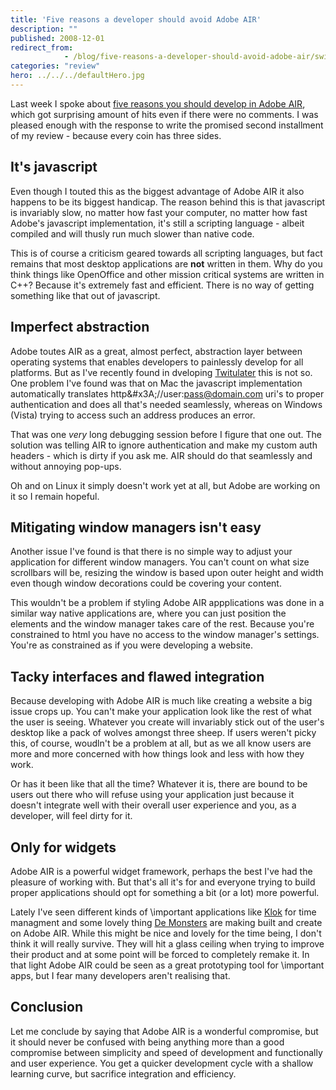 ```yaml
---
title: 'Five reasons a developer should avoid Adobe AIR'
description: ""
published: 2008-12-01
redirect_from: 
            - /blog/five-reasons-a-developer-should-avoid-adobe-air/swizec/35
categories: "review"
hero: ../../../defaultHero.jpg
---
```

Last week I spoke about [five reasons you should develop in Adobe AIR](http://swizec.com/blog/five-reasons-you-should-develop-in-adobe-air/2/396), which got surprising amount of hits even if there were no comments. I was pleased enough with the response to write the promised second installment of my review - because every coin has three sides.

## It&#x27;s javascript

Even though I touted this as the biggest advantage of Adobe AIR it also happens to be its biggest handicap. The reason behind this is that javascript is invariably slow, no matter how fast your computer, no matter how fast Adobe&#x27;s javascript implementation, it&#x27;s still a scripting language - albeit compiled and will thusly run much slower than native code.

This is of course a criticism geared towards all scripting languages, but fact remains that most desktop applications are **not** written in them. Why do you think things like OpenOffice and other mission critical systems are written in C++? Because it&#x27;s extremely fast and efficient. There is no way of getting something like that out of javascript.

## Imperfect abstraction

Adobe toutes AIR as a great, almost perfect, abstraction layer between operating systems that enables developers to painlessly develop for all platforms. But as I&#x27;ve recently found in dveloping [Twitulater](http://twitulater.com) this is not so. One problem I&#x27;ve found was that on Mac the javascript implementation automatically translates http&amp;#x3A;//user:pass@domain.com uri&#x27;s to proper authentication and does all that&#x27;s needed seamlessly, whereas on Windows (Vista) trying to access such an address produces an error.

That was one _very_ long debugging session before I figure that one out. The solution was telling AIR to ignore authentication and make my custom auth headers - which is dirty if you ask me. AIR should do that seamlessly and without annoying pop-ups.

Oh and on Linux it simply doesn&#x27;t work yet at all, but Adobe are working on it so I remain hopeful.

## Mitigating window managers isn&#x27;t easy

Another issue I&#x27;ve found is that there is no simple way to adjust your application for different window managers. You can&#x27;t count on what size scrollbars will be, resizing the window is based upon outer height and width even though window decorations could be covering your content.

This wouldn&#x27;t be a problem if styling Adobe AIR appplications was done in a similar way native applications are, where you can just position the elements and the window manager takes care of the rest. Because you&#x27;re constrained to html you have no access to the window manager&#x27;s settings. You&#x27;re as constrained as if you were developing a website.

## Tacky interfaces and flawed integration

Because developing with Adobe AIR is much like creating a website a big issue crops up. You can&#x27;t make your application look like the rest of what the user is seeing. Whatever you create will invariably stick out of the user&#x27;s desktop like a pack of wolves amongst three sheep. If users weren&#x27;t picky this, of course, woudln&#x27;t be a problem at all, but as we all know users are more and more concerned with how things look and less with how they work.

Or has it been like that all the time? Whatever it is, there are bound to be users out there who will refuse using your application just because it doesn&#x27;t integrate well with their overall user experience and you, as a developer, will feel dirty for it.

## Only for widgets

Adobe AIR is a powerful widget framework, perhaps the best I&#x27;ve had the pleasure of working with. But that&#x27;s all it&#x27;s for and everyone trying to build proper applications should opt for something a bit (or a lot) more powerful.

Lately I&#x27;ve seen different kinds of \\important applications like [Klok](http://klok.mcgraphix.com/klok/index.htm) for time managment and some lovely thing [De Monsters](http://www.demonsters.com/) are making built and create on Adobe AIR. While this might be nice and lovely for the time being, I don&#x27;t think it will really survive. They will hit a glass ceiling when trying to improve their product and at some point will be forced to completely remake it. In that light Adobe AIR could be seen as a great prototyping tool for \\important apps, but I fear many developers aren&#x27;t realising that.

## Conclusion

Let me conclude by saying that Adobe AIR is a wonderful compromise, but it should never be confused with being anything more than a good compromise between simplicity and speed of development and functionally and user experience. You get a quicker development cycle with a shallow learning curve, but sacrifice integration and efficiency.